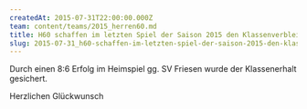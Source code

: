 ```yaml
---
createdAt: 2015-07-31T22:00:00.000Z
team: content/teams/2015_herren60.md
title: H60 schaffen im letzten Spiel der Saison 2015 den Klassenverbleib!!!
slug: 2015-07-31_h60-schaffen-im-letzten-spiel-der-saison-2015-den-klassenverbleib
---
```


Durch einen 8:6 Erfolg im Heimspiel gg. SV Friesen wurde der Klassenerhalt gesichert.

Herzlichen Glückwunsch
